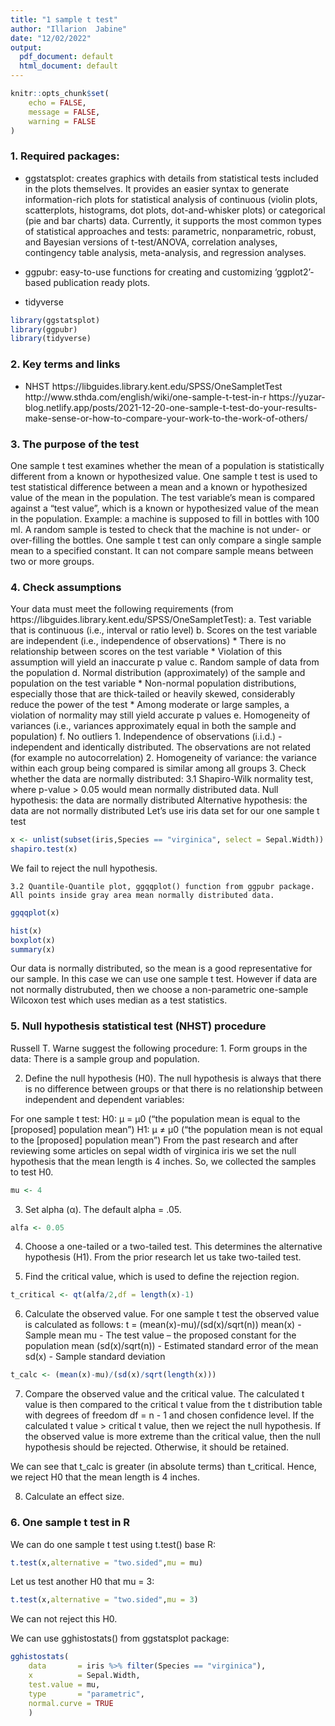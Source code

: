 ---
title: "1 sample t test"
author: "Illarion  Jabine"
date: "12/02/2022"
output:
  pdf_document: default
  html_document: default
---

```{r setup, include=FALSE}
knitr::opts_chunk$set(
	echo = FALSE,
	message = FALSE,
	warning = FALSE
)
```


### 1. Required packages:


* ggstatsplot: 
creates graphics with details from statistical tests included in the plots themselves. 
It provides an easier syntax to generate information-rich plots for statistical analysis of continuous (violin plots, scatterplots, histograms, dot plots, dot-and-whisker plots) or categorical (pie and bar charts) data. 
Currently, it supports the most common types of statistical approaches and tests: parametric, nonparametric, robust, and Bayesian versions of t-test/ANOVA, correlation analyses, contingency table analysis, meta-analysis, and regression analyses.

* ggpubr:
easy-to-use functions for creating and customizing 'ggplot2'- based publication ready plots.
* tidyverse
```{r load libraries, message=FALSE, warning=FALSE}
library(ggstatsplot)
library(ggpubr)
library(tidyverse)
```


### 2. Key terms and links
 * NHST
 https://libguides.library.kent.edu/SPSS/OneSampletTest
 http://www.sthda.com/english/wiki/one-sample-t-test-in-r
 https://yuzar-blog.netlify.app/posts/2021-12-20-one-sample-t-test-do-your-results-make-sense-or-how-to-compare-your-work-to-the-work-of-others/

### 3. The purpose of the test
One sample t test examines whether the mean of a population is statistically different from a known or hypothesized value. One sample t test is used to test statistical difference between a mean and a known or hypothesized value of the mean in the population. 
The test variable's mean is compared against a "test value", which is a known or hypothesized value of the mean in the population. 
Example: a machine is supposed to fill in bottles with 100 ml. A random sample is tested to check that the machine is not under- or over-filling the bottles.
One sample t test can only compare a single sample mean to a specified constant. It can not compare sample means between two or more groups. 

### 4. Check assumptions
Your data must meet the following requirements (from https://libguides.library.kent.edu/SPSS/OneSampletTest):
a. Test variable that is continuous (i.e., interval or ratio level)
b. Scores on the test variable are independent (i.e., independence of observations)
   * There is no relationship between scores on the test variable
   * Violation of this assumption will yield an inaccurate p value
c. Random sample of data from the population
d. Normal distribution (approximately) of the sample and population on the test variable
   * Non-normal population distributions, especially those that are thick-tailed or heavily skewed, considerably reduce the power of the test
   * Among moderate or large samples, a violation of normality may still yield accurate p values
e. Homogeneity of variances (i.e., variances approximately equal in both the sample and population)
f. No outliers
  1. Independence of observations (i.i.d.) - independent and identically distributed. The observations are not related (for example no autocorrelation)
  2. Homogeneity of variance: the variance within each group being compared is similar among all groups
  3. Check whether the data are normally distributed:
    3.1 Shapiro-Wilk normality test, where p-value > 0.05 would mean normally distributed data.
    Null hypothesis: the data are normally distributed
    Alternative hypothesis: the data are not normally distributed
Let's use iris data set for our one sample t test
```{r}
x <- unlist(subset(iris,Species == "virginica", select = Sepal.Width))
shapiro.test(x)

```
We fail to reject the null hypothesis.
    
    3.2 Quantile-Quantile plot, ggqqplot() function from ggpubr package. All points inside gray area mean normally distributed data.
```{r}
ggqqplot(x)

hist(x)
boxplot(x)
summary(x)
```
Our data is normally distributed, so the mean is a good representative for our sample. In this case we can use one sample t test. 
However if data are not normally distrubuted, then we choose a non-parametric one-sample Wilcoxon test which uses median as a test statistics.
 
### 5. Null hypothesis statistical test (NHST) procedure

Russell T. Warne suggest the following procedure:
1. Form groups in the data:
 There is a sample group and population.
 
2. Define the null hypothesis (H0). The null hypothesis is always that there is no difference between groups or that there is no relationship between independent and dependent variables:

For one sample t test:
H0: µ =  µ0  ("the population mean is equal to the [proposed] population mean")
H1: µ ≠  µ0  ("the population mean is not equal to the [proposed] population mean")
From the past research and after reviewing some articles on sepal width of virginica iris we set the null hypothesis that the mean length is 4 inches. 
So, we collected the samples to test H0.
```{r}
mu <- 4
```


3. Set alpha (α). The default alpha = .05.
```{r}
alfa <- 0.05
```

4. Choose a one-tailed or a two-tailed test. This determines the alternative hypothesis (H1).
From the prior research let us take two-tailed test.

5. Find the critical value, which is used to define the rejection region.
```{r}
t_critical <- qt(alfa/2,df = length(x)-1)
```

6. Calculate the observed value.
For one sample t test the observed value is calculated as follows:
 t = (mean(x)-mu)/(sd(x)/sqrt(n))
 mean(x) - Sample mean
 mu - The test value -- the proposed constant for the population mean
 (sd(x)/sqrt(n)) - Estimated standard error of the mean
 sd(x) - Sample standard deviation
```{r}
t_calc <- (mean(x)-mu)/(sd(x)/sqrt(length(x)))
```

7. Compare the observed value and the critical value. 
The calculated t value is then compared to the critical t value from the t distribution table with degrees of freedom df = n - 1 and chosen confidence level. If the calculated t value > critical t value, then we reject the null hypothesis. If the observed value is more extreme than the critical value, 
then the null hypothesis should be rejected. Otherwise, it should be retained.

We can see that t_calc is greater (in absolute terms) than t_critical.
Hence, we reject H0 that the mean length is 4 inches.

8. Calculate an effect size.

### 6. One sample t test in R
We can do one sample t test using t.test() base R:
```{r}
t.test(x,alternative = "two.sided",mu = mu)
```
Let us test another H0 that mu = 3:
```{r}
t.test(x,alternative = "two.sided",mu = 3)
```
We can not reject this H0.

We can use gghistostats() from ggstatsplot package:
```{r}
gghistostats(
    data       = iris %>% filter(Species == "virginica"),
    x          = Sepal.Width,
    test.value = mu,
    type       = "parametric", 
    normal.curve = TRUE
    )
```


